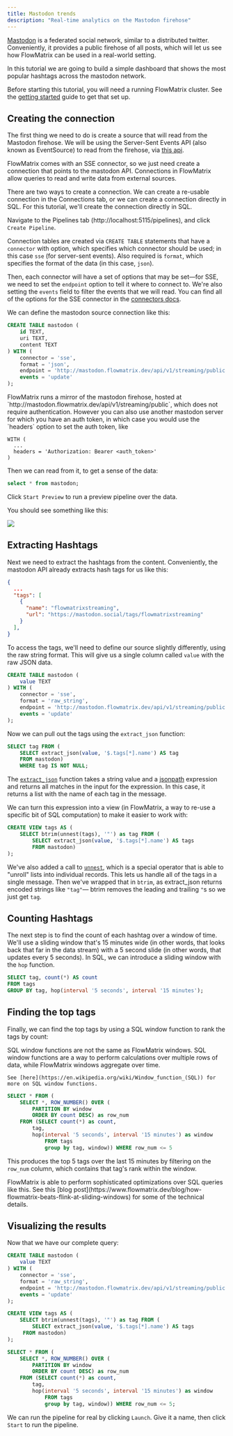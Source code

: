 ```yaml
---
title: Mastodon trends
description: "Real-time analytics on the Mastodon firehose"
---
```


[Mastodon](https://joinmastodon.org/) is a federated social network, similar to a distributed
twitter. Conveniently, it provides a public firehose of all posts, which will let us see how
FlowMatrix can be used in a real-world setting.

In this tutorial we are going to build a simple dashboard that shows the most popular hashtags
across the mastodon network.

Before starting this tutorial, you will need a running FlowMatrix cluster. See the
[getting started](/getting-started) guide to get that set up.

## Creating the connection

The first thing we need to do is create a source that will read from the Mastodon firehose. We
will be using the Server-Sent Events API (also known as EventSource) to read from the firehose, via
[this api](https://docs.joinmastodon.org/methods/streaming/#public).

FlowMatrix comes with an SSE connector, so we just need create a connection
that points to the mastodon API. Connections in FlowMatrix allow queries to
read and write data from external sources.

There are two ways to create a connection. We can create a re-usable connection in the
Connections tab, or we can create a connection directly in SQL. For this tutorial, we'll create
the connection directly in SQL.

Navigate to the Pipelines tab (http://localhost:5115/pipelines), and click `Create Pipeline`.

Connection tables are created via `CREATE TABLE` statements that have a
`connector` with option, which specifies which connector should be used; in
this case `sse` (for server-sent events). Also required is `format`, which
specifies the format of the data (in this case, `json`).

Then, each connector will have a set of options that may be set—for SSE, we need
to set the `endpoint` option to tell it where to connect to. We're also setting
the `events` field to filter the events that we will read. You can find all of the
options for the SSE connector in the [connectors docs](/connectors/server-sent-events).

We can define the mastodon source connection like this:

```sql
CREATE TABLE mastodon (
    id TEXT,
    uri TEXT,
    content TEXT
) WITH (
    connector = 'sse',
    format = 'json',
    endpoint = 'http://mastodon.flowmatrix.dev/api/v1/streaming/public',
    events = 'update'
);
```

<Tip>
FlowMatrix runs a mirror of the mastodon firehose, hosted at
`http://mastodon.flowmatrix.dev/api/v1/streaming/public`, which does not require
authentication. However you can also use another mastodon server for which
you have an auth token, in which case you would use the `headers` option to set
the auth token, like

```
WITH (
  ...
  headers = 'Authorization: Bearer <auth_token>'
)
```
</Tip>

Then we can read from it, to get a sense of the data:

```sql
select * from mastodon;
```

Click `Start Preview` to run a preview pipeline over the data.

You should see something like this:

<img src="/images/mastodon_firehose.png" />

## Extracting Hashtags

Next we need to extract the hashtags from the content. Conveniently, the mastodon API already extracts
hash tags for us like this:

```json
{
  ...
  "tags": [
    {
      "name": "flowmatrixstreaming",
      "url": "https://mastodon.social/tags/flowmatrixstreaming"
    }
  ],
}
```

To access the tags, we'll need to define our source slightly differently, using the raw string format. This
will give us a single column called `value` with the raw JSON data.

```sql
CREATE TABLE mastodon (
    value TEXT
) WITH (
    connector = 'sse',
    format = 'raw_string',
    endpoint = 'http://mastodon.flowmatrix.dev/api/v1/streaming/public',
    events = 'update'
);
```

Now we can pull out the tags using the `extract_json` function:

```sql
SELECT tag FROM (
    SELECT extract_json(value, '$.tags[*].name') AS tag
    FROM mastodon)
    WHERE tag IS NOT NULL;
```


The [`extract_json`](https://doc.flowmatrix.dev/sql/scalar-functions#extract-json) function takes a string value and
a [jsonpath](https://goessner.net/articles/JsonPath/) expression and returns all matches in the input for the
expression. In this case, it returns a list with the name of each tag in the message.

We can turn this expression into a view (in FlowMatrix, a way to re-use a specific bit of SQL computation) to make it
easier to work with:

```sql
CREATE VIEW tags AS (
    SELECT btrim(unnest(tags), '"') as tag FROM (
        SELECT extract_json(value, '$.tags[*].name') AS tags
        FROM mastodon)
);
```

We've also added a call to [`unnest`](https://doc.flowmatrix.dev/sql/select-statements#unnest-operator), which is a
special operator that is able to "unroll" lists into individual records. This lets us handle all of the tags
in a single message. Then we've wrapped that in `btrim`, as extract_json returns encoded strings like `"tag"`—
btrim removes the leading and trailing `"`s so we just get `tag`.

## Counting Hashtags

The next step is to find the count of each hashtag over a window of time.  We'll use a sliding window
that's 15 minutes wide (in other words, that looks back that far in the data stream) with a 5 second slide
(in other words, that updates every 5 seconds). In SQL, we can introduce a sliding window with the `hop`
function.

```sql
SELECT tag, count(*) AS count
FROM tags
GROUP BY tag, hop(interval '5 seconds', interval '15 minutes');
```

## Finding the top tags

Finally, we can find the top tags by using a SQL window function to rank the tags by count:

<Tip>
    SQL window functions are not the same as FlowMatrix windows. SQL window functions are a way to
    perform calculations over multiple rows of data, while FlowMatrix windows aggregate over time.

    See [here](https://en.wikipedia.org/wiki/Window_function_(SQL)) for more on SQL window functions.
</Tip>

```sql
SELECT * FROM (
    SELECT *, ROW_NUMBER() OVER (
        PARTITION BY window
        ORDER BY count DESC) as row_num
    FROM (SELECT count(*) as count,
        tag,
        hop(interval '5 seconds', interval '15 minutes') as window
            FROM tags
            group by tag, window)) WHERE row_num <= 5
```

This produces the top 5 tags over the last 15 minutes by filtering on the `row_num` column, which
contains that tag's rank within the window.

<Tip>
    FlowMatrix is able to perform sophisticated optimizations over SQL queries like this. See this
    [blog post](https://www.flowmatrix.dev/blog/how-flowmatrix-beats-flink-at-sliding-windows) for some
    of the technical details.
</Tip>


## Visualizing the results

Now that we have our complete query:

```sql
CREATE TABLE mastodon (
    value TEXT
) WITH (
    connector = 'sse',
    format = 'raw_string',
    endpoint = 'http://mastodon.flowmatrix.dev/api/v1/streaming/public',
    events = 'update'
);

CREATE VIEW tags AS (
    SELECT btrim(unnest(tags), '"') as tag FROM (
        SELECT extract_json(value, '$.tags[*].name') AS tags
     FROM mastodon)
);

SELECT * FROM (
    SELECT *, ROW_NUMBER() OVER (
        PARTITION BY window
        ORDER BY count DESC) as row_num
    FROM (SELECT count(*) as count,
        tag,
        hop(interval '5 seconds', interval '15 minutes') as window
            FROM tags
            group by tag, window)) WHERE row_num <= 5;
```

We can run the pipeline for real by clicking `Launch`. Give it a name,
then click `Start` to run the pipeline.
